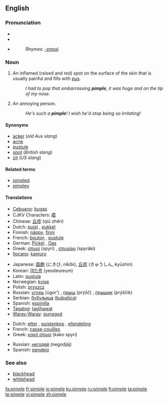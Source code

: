 ==English==

===Pronunciation===
*{{IPAchar|pĭm'p(ə)l}}
*{{IPA|/ˈpɪmp(ə)l/}}
*{{SAMPA|/"pImp(@)l/}}
*:Rhymes: [[Rhymes:English:-ɪmpəl|-ɪmpəl]]

===Noun===
{{wikipedia}}
{{en-noun}}

# An inflamed (raised and red) spot on the surface of the skin that is usually painful and fills with [[pus]].
#:''I had to pop that embarrassing '''pimple''', it was huge and on the tip of my nose''.
# {{Slang}} An annoying person.
#:''He's such a '''pimple'''! I wish he'd stop being so irritating!''

====Synonyms====
*[[acker]] (''old Aus slang'')
*[[acne]]
*[[pustule]]
*[[spot]] (''British slang'')
*[[zit]] (''US slang'')

====Related terms====
*[[pimpled]]
*[[pimpley]]

====Translations====
{{trans-top|inflamed spot on the surface of the skin}}
*[[Cebuano]]: [[bugas]]
*CJKV Characters: [[瘩]]
*Chinese: [[丘疹]] (qiū zhěn)
*Dutch: [[puist]] {{f}}, [[pukkel]]
*Finnish: [[näppy]], [[finni]]
*French: [[bouton]] {{m}}, [[pustule]] {{f}}
*German: [[Pickel]] {{m}}, [[Oas]] {{n}} {{italbrac|Bavaria}}
*Greek: [[σπυρί]] (spyri) {{n}}, [[σπυράκι]] (spyráki) {{n}}
*[[Ilocano]]: [[kamuro]]
{{trans-mid}}
*Japanese: [[面皰]] (にきび, níkibi), [[丘疹]] (きゅうしん, kyūshin)
*Korean: [[여드름]] (yeodeureum)
*Latin: [[pustula]]
*Norwegian: [[kvise]] {{c}}
*Polish: [[pryszcz]] {{m}}
*Russian: [[угорь]] (úgor’) {{m}}, [[прыщ]] (prýšč) {{m}}, [[прыщик]] (prýščik) {{m}}
*Serbian: [[бубуљица]] ([[bubuljica]]) {{f}}
*Spanish: [[espinilla]] {{f}}
*[[Tagalog]]: [[tagihawat]]
*[[Waray-Waray]]: [[punggod]]
{{trans-bottom}}

{{trans-top|annoying person}}
*Dutch: [[etter]] {{m}}, [[puistenkop]] {{m}}, [[ellendeling]] {{m}}
*French: [[casse-couilles]] {{m}}
*Greek: [[κακό σπυρί]] (kako spyri) {{n}}
{{trans-mid}}
*Russian: [[негодяй]] (negodjáj) {{m}}
*Spanish: [[pendejo]] {{m}}
{{trans-bottom}}

===See also===
*[[blackhead]]
*[[whitehead]]

[[fa:pimple]]
[[fr:pimple]]
[[io:pimple]]
[[ku:pimple]]
[[ru:pimple]]
[[fi:pimple]]
[[ta:pimple]]
[[te:pimple]]
[[vi:pimple]]
[[zh:pimple]]